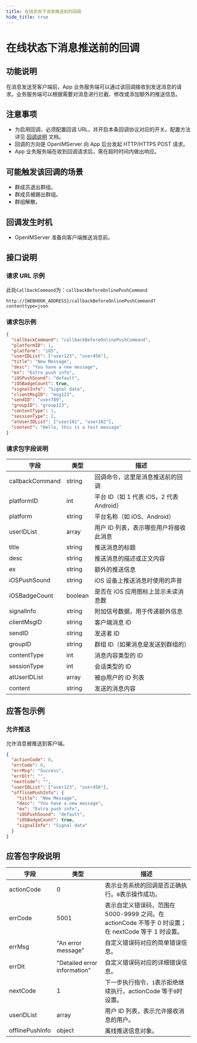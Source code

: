 ```yaml
---
title: 在线状态下消息推送前的回调
hide_title: true
---
```


# 在线状态下消息推送前的回调

## 功能说明

在消息发送至客户端前，App 业务服务端可以通过该回调接收到发送消息的请求。业务服务端可以根据需要对消息进行拦截、修改或添加额外的推送信息。

## 注意事项

- 为启用回调，必须配置回调 URL，并开启本条回调协议对应的开关。配置方法详见 [回调说明](../introduction) 文档。
- 回调的方向是 OpenIMServer 向 App 后台发起 HTTP/HTTPS POST 请求。
- App 业务服务端在收到回调请求后，需在超时时间内做出响应。

## 可能触发该回调的场景

- 群成员退出群组。
- 群成员被踢出群组。
- 群组解散。

## 回调发生时机

- OpenIMServer 准备向客户端推送消息前。

## 接口说明

### 请求 URL 示例

此处`CallbackCommand`为：`callbackBeforeOnlinePushCommand`
```plaintext
http://{WEBHOOK_ADDRESS}/callbackBeforeOnlinePushCommand?contenttype=json
```

### 请求包示例

```json
{
  "callbackCommand": "callbackBeforeOnlinePushCommand",
  "platformID": 1,
  "platform": "iOS",
  "userIDList": ["user123", "user456"],
  "title": "New Message",
  "desc": "You have a new message",
  "ex": "Extra push info",
  "iOSPushSound": "default",
  "iOSBadgeCount": true,
  "signalInfo": "Signal data",
  "clientMsgID": "msg123",
  "sendID": "user789",
  "groupID": "group123",
  "contentType": 1,
  "sessionType": 2,
  "atUserIDList": ["user101", "user102"],
  "content": "Hello, this is a test message"
}
```

### 请求包字段说明

| 字段            | 类型    | 描述                                     |
| --------------- | ------- | ---------------------------------------- |
| callbackCommand | string  | 回调命令，这里是消息推送前的回调         |
| platformID      | int     | 平台 ID（如 1 代表 iOS，2 代表 Android） |
| platform        | string  | 平台名称（如 iOS、Android）              |
| userIDList      | array   | 用户 ID 列表，表示哪些用户将接收此消息   |
| title           | string  | 推送消息的标题                           |
| desc            | string  | 推送消息的描述或正文内容                 |
| ex              | string  | 额外的推送信息                           |
| iOSPushSound    | string  | iOS 设备上推送消息时使用的声音           |
| iOSBadgeCount   | boolean | 是否在 iOS 应用图标上显示未读消息数      |
| signalInfo      | string  | 附加信号数据，用于传递额外信息           |
| clientMsgID     | string  | 客户端消息 ID                            |
| sendID          | string  | 发送者 ID                                |
| groupID         | string  | 群组 ID（如果消息是发送到群组的）        |
| contentType     | int     | 消息内容类型的 ID                        |
| sessionType     | int     | 会话类型的 ID                            |
| atUserIDList    | array   | 被@用户的 ID 列表                        |
| content         | string  | 发送的消息内容                           |

## 应答包示例

### 允许推送

允许消息被推送到客户端。

```json
{
  "actionCode": 0,
  "errCode": 0,
  "errMsg": "Success",
  "errDlt": "",
  "nextCode": "",
  "userIDList": ["user123", "user456"],
  "offlinePushInfo": {
    "title": "New Message",
    "desc": "You have a new message",
    "ex": "Extra push info",
    "iOSPushSound": "default",
    "iOSBadgeCount": true,
    "signalInfo": "Signal data"
  }
}
```

## 应答包字段说明

| 字段            | 类型                         | 描述                                                                                                |
| --------------- | ---------------------------- | --------------------------------------------------------------------------------------------------- |
| actionCode      | 0                            | 表示业务系统的回调是否正确执行。`0`表示操作成功。                                                   |
| errCode         | 5001                         | 表示自定义错误码，范围在 5000-9999 之间。在 actionCode 不等于 0 时设置；在 nextCode 等于 1 时设置。 |
| errMsg          | "An error message"           | 自定义错误码对应的简单错误信息。                                                                    |
| errDlt          | "Detailed error information" | 自定义错误码对应的详细错误信息。                                                                    |
| nextCode        | 1                            | 下一步执行指令，`1`表示拒绝继续执行，actionCode 等于`0`时设置。                                     |
| userIDList      | array                        | 用户 ID 列表，表示允许接收消息的用户。                                                              |
| offlinePushInfo | object                       | 离线推送信息对象。                                                                                  |

